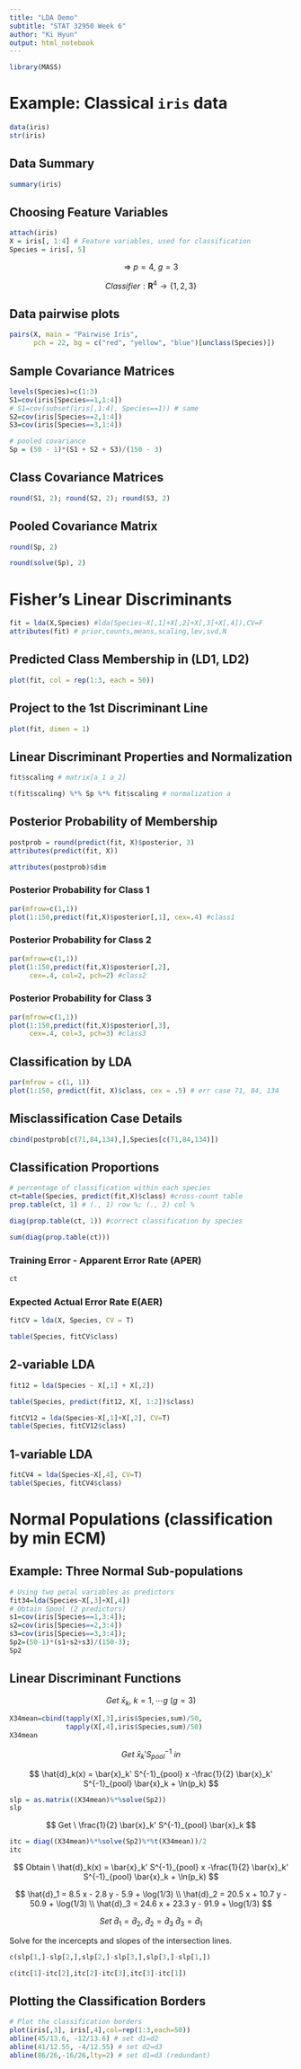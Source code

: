 ```yaml
---
title: "LDA Demo"
subtitle: "STAT 32950 Week 6"
author: "Ki Hyun"
output: html_notebook
---
```


```r
library(MASS)
```

# Example: Classical `iris` data

```r
data(iris)
str(iris)
```

## Data Summary

```r
summary(iris)
```

## Choosing Feature Variables

```r
attach(iris)
X = iris[, 1:4] # Feature variables, used for classification
Species = iris[, 5]
```

$$
\Rightarrow \
p = 4, \
g = 3
$$

$$
Classifier: \mathbf{R}^4 \rightarrow \{1, 2, 3\}
$$

## Data pairwise plots

```r
pairs(X, main = "Pairwise Iris", 
      pch = 22, bg = c("red", "yellow", "blue")[unclass(Species)])
```

## Sample Covariance Matrices

```r
levels(Species)=c(1:3)
S1=cov(iris[Species==1,1:4])
# S1=cov(subset(iris[,1:4], Species==1)) # same
S2=cov(iris[Species==2,1:4])
S3=cov(iris[Species==3,1:4])

# pooled covariance
Sp = (50 - 1)*(S1 + S2 + S3)/(150 - 3)
```

## Class Covariance Matrices

```r
round(S1, 2); round(S2, 2); round(S3, 2)
```

## Pooled Covariance Matrix

```r
round(Sp, 2)
```

```r
round(solve(Sp), 2)
```

# Fisher's Linear Discriminants

```r
fit = lda(X,Species) #lda(Species~X[,1]+X[,2]+X[,3]+X[,4]),CV=F
attributes(fit) # prior,counts,means,scaling,lev,svd,N
```

## Predicted Class Membership in (LD1, LD2)

```r
plot(fit, col = rep(1:3, each = 50))
```

## Project to the 1st Discriminant Line

```r
plot(fit, dimen = 1)
```

## Linear Discriminant Properties and Normalization

```r
fit$scaling # matrix[a_1 a_2]
```

```r
t(fit$scaling) %*% Sp %*% fit$scaling # normalization a
```

## Posterior Probability of Membership

```r
postprob = round(predict(fit, X)$posterior, 3)
attributes(predict(fit, X))
```

```r
attributes(postprob)$dim
```

### Posterior Probability for Class 1

```r
par(mfrow=c(1,1))
plot(1:150,predict(fit,X)$posterior[,1], cex=.4) #class1
```

### Posterior Probability for Class 2

```r
par(mfrow=c(1,1))
plot(1:150,predict(fit,X)$posterior[,2], 
     cex=.4, col=2, pch=2) #class2
```

### Posterior Probability for Class 3

```r
par(mfrow=c(1,1))
plot(1:150,predict(fit,X)$posterior[,3], 
     cex=.4, col=3, pch=3) #class3
```

## Classification by LDA

```r
par(mfrow = c(1, 1))
plot(1:150, predict(fit, X)$class, cex = .5) # err case 71, 84, 134
```

## Misclassification Case Details

```r
cbind(postprob[c(71,84,134),],Species[c(71,84,134)])
```

## Classification Proportions

```r
# percentage of classification within each species
ct=table(Species, predict(fit,X)$class) #cross-count table
prop.table(ct, 1) # (., 1) row %; (., 2) col %
```

```r
diag(prop.table(ct, 1)) #correct classification by species
```

```r
sum(diag(prop.table(ct)))
```

### Training Error - Apparent Error Rate (APER)

```r
ct
```

### Expected Actual Error Rate E(AER)

```r
fitCV = lda(X, Species, CV = T)

table(Species, fitCV$class)
```

## 2-variable LDA

```r
fit12 = lda(Species ~ X[,1] + X[,2])

table(Species, predict(fit12, X[, 1:2])$class)
```

```r
fitCV12 = lda(Species~X[,1]+X[,2], CV=T)
table(Species, fitCV12$class)
```

## 1-variable LDA

```r
fitCV4 = lda(Species~X[,4], CV=T)
table(Species, fitCV4$class)
```

# Normal Populations (classification by min ECM)

## Example: Three Normal Sub-populations

```r
# Using two petal variables as predictors
fit34=lda(Species~X[,3]+X[,4])
# Obtain Spool (2 predictors)
s1=cov(iris[Species==1,3:4]);
s2=cov(iris[Species==2,3:4])
s3=cov(iris[Species==3,3:4]);
Sp2=(50-1)*(s1+s2+s3)/(150-3);
Sp2
```

## Linear Discriminant Functions

$$
Get \
\bar{x}_k, \ 
k = 1, \cdots g \
(g = 3)
$$

```r
X34mean=cbind(tapply(X[,3],iris$Species,sum)/50,
              tapply(X[,4],iris$Species,sum)/50)
X34mean
```

$$
Get \
\bar{x}_k' S^{-1}_{pool} \ in
$$

$$
\hat{d}_k(x) = \bar{x}_k' S^{-1}_{pool} x
-\frac{1}{2} \bar{x}_k' S^{-1}_{pool} \bar{x}_k
+ \ln(p_k)
$$

```r
slp = as.matrix((X34mean)%*%solve(Sp2))
slp
```

$$
Get \
\frac{1}{2} \bar{x}_k' S^{-1}_{pool} \bar{x}_k
$$

```r
itc = diag((X34mean)%*%solve(Sp2)%*%t(X34mean))/2
itc
```

$$
Obtain \
\hat{d}_k(x) = \bar{x}_k' S^{-1}_{pool} x
-\frac{1}{2} \bar{x}_k' S^{-1}_{pool} \bar{x}_k
+ \ln(p_k)
$$

$$
\hat{d}_1 = 8.5 x - 2.8 y - 5.9 + \log(1/3) \\
\hat{d}_2 = 20.5 x + 10.7 y - 50.9 + \log(1/3) \\
\hat{d}_3 = 24.6 x + 23.3 y - 91.9 + \log(1/3)
$$

$$
Set \
\hat{d}_1 = \hat{d}_2, \
\hat{d}_2 = \hat{d}_3 \
\hat{d}_3 = \hat{d}_1
$$

Solve for the incercepts and slopes of the intersection lines.

```r
c(slp[1,]-slp[2,],slp[2,]-slp[3,],slp[3,]-slp[1,])
```

```r
c(itc[1]-itc[2],itc[2]-itc[3],itc[3]-itc[1])
```

## Plotting the Classification Borders

```r
# Plot the classification borders
plot(iris[,3], iris[,4],col=rep(1:3,each=50))
abline(45/13.6, -12/13.6) # set d1=d2
abline(41/12.55, -4/12.55) # set d2=d3
abline(86/26,-16/26,lty=2) # set d1=d3 (redundant)
```